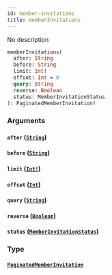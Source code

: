```yaml
---
id: member-invitations
title: memberInvitations
---
```


No description

```graphql
memberInvitations(
  after: String
  before: String
  limit: Int!
  offset: Int = 0
  query: String
  reverse: Boolean
  status: MemberInvitationStatus
): PaginatedMemberInvitation!

```

### Arguments

#### `after` ([`String`](/graphql/scalars/string))

#### `before` ([`String`](/graphql/scalars/string))

#### `limit` ([`Int!`](/graphql/scalars/int))

#### `offset` ([`Int`](/graphql/scalars/int))

#### `query` ([`String`](/graphql/scalars/string))

#### `reverse` ([`Boolean`](/graphql/scalars/boolean))

#### `status` ([`MemberInvitationStatus`](/graphql/enums/member-invitation-status))

### Type

#### [`PaginatedMemberInvitation`](/graphql/objects/paginated-member-invitation)
